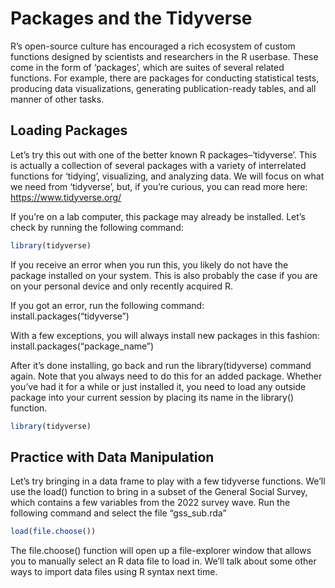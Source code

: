 # Packages and the Tidyverse

R's open-source culture has encouraged a rich ecosystem of custom functions designed by scientists and researchers in the R userbase. These come in the form of 'packages', which are suites of several related functions. For example, there are packages for conducting statistical tests, producing data visualizations, generating publication-ready tables, and all manner of other tasks. 

## Loading Packages
Let's try this out with one of the better known R packages--'tidyverse'. This is actually a collection of several packages with a variety of interrelated functions for 'tidying', visualizing, and analyzing data. We will focus on what we need from 'tidyverse', but, if you're curious, you can read more here: [https://www.tidyverse.org/](https://www.tidyverse.org/)


If you're on a lab computer, this package may already be installed. Let's check by running the following command:
```r
library(tidyverse)
```

If you receive an error when you run this, you likely do not have the package installed on your system. This is also probably the case if you are on your personal device and only recently acquired R.

If you got an error, run the following command:
install.packages("tidyverse")

With a few exceptions, you will always install new packages in this fashion: install.packages("package_name")

After it's done installing, go back and run the library(tidyverse) command again. Note that you always need to do this for an added package. Whether you've had it for a while or just installed it, you need to load any outside package into your current session by placing its name in the library() function.
```r
library(tidyverse)
```

## Practice with Data Manipulation
Let's try bringing in a data frame to play with a few tidyverse functions. We'll use the load() function to bring in a subset of the General Social Survey, which contains a few variables from the 2022 survey wave. Run the following command and select the file "gss_sub.rda"

```r
load(file.choose())
```

The file.choose() function will open up a file-explorer window that allows you to manually select an R data file to load in. We'll talk about some other ways to import data files using R syntax next time.
